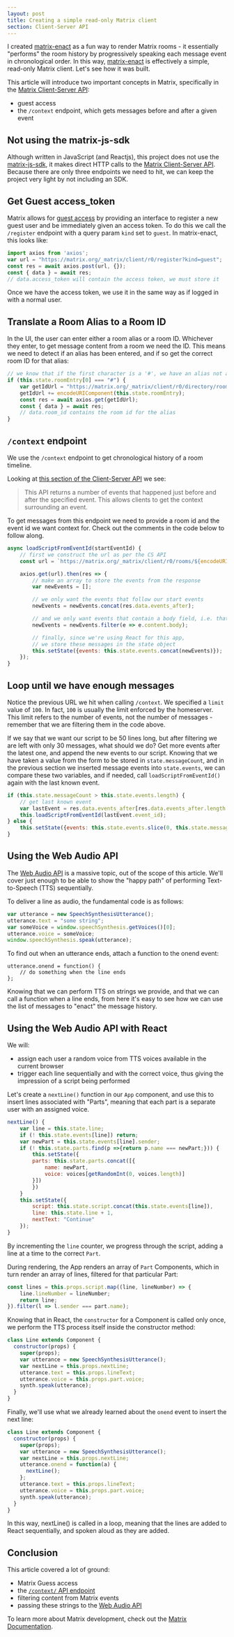 ```yaml
---
layout: post
title: Creating a simple read-only Matrix client
section: Client-Server API
---
```


I created [matrix-enact] as a fun way to render Matrix rooms - it essentially "performs" the room history by progressively speaking each message event in chronological order. In this way, [matrix-enact] is effectively a simple, read-only Matrix client. Let's see how it was built.

This article will introduce two important concepts in Matrix, specifically in the [Matrix Client-Server API]:

* guest access
* the `/context` endpoint, which gets messages before and after a given event

## Not using the matrix-js-sdk

Although written in JavaScript (and Reactjs), this project does not use the [matrix-js-sdk], it makes direct HTTP calls to the [Matrix Client-Server API]. Because there are only three endpoints we need to hit, we can keep the project very light by not including an SDK.

## Get Guest access_token

Matrix allows for [guest access](https://matrix.org/docs/spec/client_server/latest.html#guest-access) by providing an interface to register a new guest user and be immediately given an access token. To do this we call the `/register` endpoint with a query param `kind` set to `guest`. In matrix-enact, this looks like:

```javascript
import axios from 'axios';
var url = "https://matrix.org/_matrix/client/r0/register?kind=guest";
const res = await axios.post(url, {});
const { data } = await res;
// data.access_token will contain the access token, we must store it
```

Once we have the access token, we use it in the same way as if logged in with a normal user.

## Translate a Room Alias to a Room ID

In the UI, the user can enter either a room alias or a room ID. Whichever they enter, to get message content from a room we need the ID. This means we need to detect if an alias has been entered, and if so get the correct room ID for that alias:

```javascript
// we know that if the first character is a '#', we have an alias not an id
if (this.state.roomEntry[0] === "#") {
    var getIdUrl = "https://matrix.org/_matrix/client/r0/directory/room/";
    getIdUrl += encodeURIComponent(this.state.roomEntry);
    const res = await axios.get(getIdUrl);
    const { data } = await res;
    // data.room_id contains the room id for the alias
}
```

## `/context` endpoint

We use the `/context` endpoint to get chronological history of a room timeline.

Looking at [this section of the Client-Server API][context] we see:

> This API returns a number of events that happened just before and after the specified event. This allows clients to get the context surrounding an event.

To get messages from this endpoint we need to provide a room id and the event id we want context for. Check out the comments in the code below to follow along.

```javascript
async loadScriptFromEventId(startEventId) {
    // first we construct the url as per the CS API
    const url = `https://matrix.org/_matrix/client/r0/rooms/${encodeURIComponent(roomId)}/context/${encodeURIComponent(startEventId)}?limit=100&access_token=${this.state.accessToken}`;

    axios.get(url).then(res => {
        // make an array to store the events from the response
        var newEvents = [];

        // we only want the events that follow our start events
        newEvents = newEvents.concat(res.data.events_after);

        // and we only want events that contain a body field, i.e. that are messages
        newEvents = newEvents.filter(e => e.content.body);

        // finally, since we're using React for this app,
        // we store these messages in the state object
        this.setState({events: this.state.events.concat(newEvents)});
    });
}
```

## Loop until we have enough messages

Notice the previous URL we hit when calling `/context`. We specified a `limit` value of `100`. In fact, `100` is usually the limit enforced by the homeserver. This limit refers to the number of events, not the number of messages - remember that we are filtering them in the code above.

If we say that we want our script to be 50 lines long, but after filtering we are left with only 30 messages, what should we do? Get more events after the latest one, and append the new events to our script. Knowing that we have taken a value from the form to be stored in `state.messageCount`, and in the previous section we inserted message events into `state.events`, we can compare these two variables, and if needed, call `loadScriptFromEventId()` again with the last known event.

```javascript
if (this.state.messageCount > this.state.events.length) {
    // get last known event
    var lastEvent = res.data.events_after[res.data.events_after.length - 1];
    this.loadScriptFromEventId(lastEvent.event_id);
} else {
    this.setState({events: this.state.events.slice(0, this.state.messageCount), statusMessage: "Done"});
}
```

## Using the Web Audio API

The [Web Audio API] is a massive topic, out of the scope of this article. We'll cover just enough to be able to show the "happy path" of performing Text-to-Speech (TTS) sequentially.

To deliver a line as audio, the fundamental code is as follows:

```javascript
var utterance = new SpeechSynthesisUtterance();
utterance.text = "some string";
var someVoice = window.speechSynthesis.getVoices()[0];
utterance.voice = someVoice;
window.speechSynthesis.speak(utterance);
```

To find out when an utterance ends, attach a function to the onend event:

```
utterance.onend = function() {
    // do something when the line ends
};
```

Knowing that we can perform TTS on strings we provide, and that we can call a function when a line ends, from here it's easy to see how we can use the list of messages to "enact" the message history.

## Using the Web Audio API with React

We will:

* assign each user a random voice from TTS voices available in the current browser
* trigger each line sequentially and with the correct voice, thus giving the impression of a script being performed

Let's create a `nextLine()` function in our `App` component, and use this to insert lines associated with "Parts", meaning that each part is a separate user with an assigned voice.

```javascript
nextLine() {
    var line = this.state.line;
    if (! this.state.events[line]) return;
    var newPart = this.state.events[line].sender;
    if (! this.state.parts.find(p =>{return p.name === newPart;})) {
        this.setState({
        parts: this.state.parts.concat([{
            name: newPart,
            voice: voices[getRandomInt(0, voices.length)]
        }])
        })
    }
    this.setState({
        script: this.state.script.concat(this.state.events[line]),
        line: this.state.line + 1,
        nextText: "Continue"
    });
}
```

By incrementing the `line` counter, we progress through the script, adding a line at a time to the correct `Part`.

During rendering, the App renders an array of `Part` Components, which in turn render an array of lines, filtered for that particular Part:

```javascript
const lines = this.props.script.map((line, lineNumber) => {
    line.lineNumber = lineNumber;
    return line; 
}).filter(l => l.sender === part.name);
```

Knowing that in React, the `constructor` for a Component is called only once, we perform the TTS process itself inside the constructor method:

```javascript
class Line extends Component {
  constructor(props) {
    super(props);
    var utterance = new SpeechSynthesisUtterance();
    var nextLine = this.props.nextLine;
    utterance.text = this.props.lineText;
    utterance.voice = this.props.part.voice;
    synth.speak(utterance);
  }
}
```

Finally, we'll use what we already learned about the `onend` event to insert the next line:

```javascript
class Line extends Component {
  constructor(props) {
    super(props);
    var utterance = new SpeechSynthesisUtterance();
    var nextLine = this.props.nextLine;
    utterance.onend = function(a) {
      nextLine();
    };
    utterance.text = this.props.lineText;
    utterance.voice = this.props.part.voice;
    synth.speak(utterance);
  }
}
```

In this way, nextLine() is called in a loop, meaning that the lines are added to React sequentially, and spoken aloud as they are added.

## Conclusion

This article covered a lot of ground:

* Matrix Guess access
* the [`/context/` API endpoint][context]
* filtering content from Matrix events
* passing these strings to the [Web Audio API]

To learn more about Matrix development, check out the [Matrix Documentation](https://matrix.org/docs/).

[Matrix Client-Server API]: https://matrix.org/docs/spec/client_server/latest.html
[matrix-enact]: https://github.com/benparsons/matrix-enact
[context]: https://matrix.org/docs/spec/client_server/latest#get-matrix-client-r0-rooms-roomid-context-eventid
[Web Audio API]: https://developer.mozilla.org/en-US/docs/Web/API/Web_Audio_API
[matrix-js-sdk]: https://github.com/matrix-org/matrix-js-sdk
